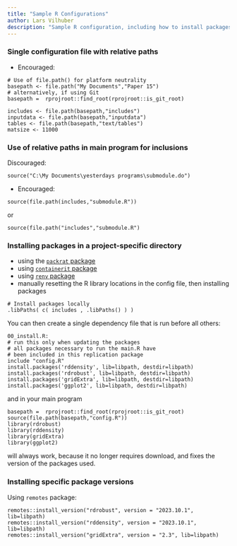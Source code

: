 ```yaml
---
title: "Sample R Configurations"
author: Lars Vilhuber
description: "Sample R configuration, including how to install packages persistently."
---
```


### Single configuration file with relative paths

- Encouraged:
```
# Use of file.path() for platform neutrality
basepath <- file.path("My Documents","Paper 15")
# alternatively, if using Git
basepath =  rprojroot::find_root(rprojroot::is_git_root)

includes <- file.path(basepath,"includes")
inputdata <- file.path(basepath,"inputdata")
tables <- file.path(basepath,"text/tables")
matsize <- 11000
```

### Use of relative paths in main program for inclusions

 Discouraged:
```
source("C:\My Documents\yesterdays programs\submodule.do")
```
- Encouraged:
```
source(file.path(includes,"submodule.R"))
```
or
```
source(file.path("includes","submodule.R")
```

### Installing packages in a project-specific directory

- using the [`packrat` package](https://rstudio.github.io/packrat/)
- using [`containerit` package](https://o2r.info/containerit/)
- using [`renv` package](https://rstudio.github.io/renv/index.html) 
- manually resetting the R library locations in the config file, then installing packages
```
# Install packages locally
.libPaths( c( includes , .libPaths() ) )
```

You can then create a single dependency file that is run before all others:
```
00_install.R:
# run this only when updating the packages 
# all packages necessary to run the main.R have 
# been included in this replication package 
include "config.R"
install.packages('rddensity', lib=libpath, destdir=libpath)
install.packages('rdrobust', lib=libpath, destdir=libpath) 
install.packages('gridExtra', lib=libpath, destdir=libpath)
install.packages('ggplot2', lib=libpath, destdir=libpath)
```
and in your main program
```
basepath =  rprojroot::find_root(rprojroot::is_git_root)
source(file.path(basepath,"config.R"))
library(rdrobust)
library(rddensity)
library(gridExtra)
library(ggplot2)
```
will always work, because it no longer requires download, and fixes the version of the packages used. 

### Installing specific package versions

Using `remotes` package:

```
remotes::install_version("rdrobust", version = "2023.10.1", lib=libpath)
remotes::install_version("rddensity", version = "2023.10.1", lib=libpath)
remotes::install_version("gridExtra", version = "2.3", lib=libpath)
```
